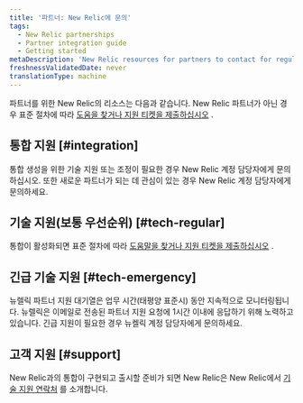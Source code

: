 ```yaml
---
title: '파트너: New Relic에 문의'
tags:
  - New Relic partnerships
  - Partner integration guide
  - Getting started
metaDescription: 'New Relic resources for partners to contact for regular or emergency assistance for integrations, and post-implementation technical support.'
freshnessValidatedDate: never
translationType: machine
---
```


파트너를 위한 New Relic의 리소스는 다음과 같습니다. New Relic 파트너가 아닌 경우 표준 절차에 따라 [도움을 찾거나 지원 티켓을 제출하십시오](/docs/using-new-relic/welcome-new-relic/getting-started/find-help-or-file-support-ticket) .

## 통합 지원 [#integration]

통합 생성을 위한 기술 지원 또는 조정이 필요한 경우 New Relic 계정 담당자에게 문의하십시오. 또한 새로운 파트너가 되는 데 관심이 있는 경우 New Relic 계정 담당자에게 문의하세요.

## 기술 지원(보통 우선순위) [#tech-regular]

통합이 활성화되면 표준 절차에 따라 [도움말을 찾거나 지원 티켓을 제출하십시오](/docs/using-new-relic/welcome-new-relic/getting-started/find-help-or-file-support-ticket) .

## 긴급 기술 지원 [#tech-emergency]

뉴렐릭 파트너 지원 대기열은 업무 시간(태평양 표준시) 동안 지속적으로 모니터링됩니다. 뉴렐릭은 이메일로 전송된 파트너 지원 요청에 1시간 이내에 응답하기 위해 노력하고 있습니다. 긴급 지원이 필요한 경우 뉴켈릭 계정 담당자에게 문의하세요.

## 고객 지원 [#support]

New Relic과의 통합이 구현되고 출시할 준비가 되면 New Relic은 New Relic에서 [기술 지원 연락처](/docs/accounts-partnerships/partnerships/partner-integration-guide/support) 를 소개합니다.
